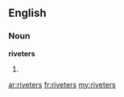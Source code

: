 ==English==

===Noun===
'''riveters'''

# {{plural of|[[riveter]]}}

[[ar:riveters]]
[[fr:riveters]]
[[my:riveters]]